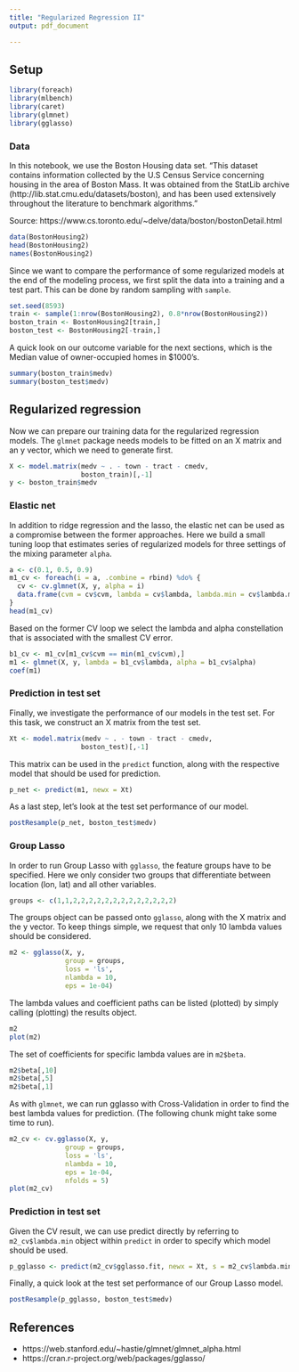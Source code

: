 ```yaml
---
title: "Regularized Regression II"
output: pdf_document

---
```


## Setup

```r
library(foreach)
library(mlbench)
library(caret)
library(glmnet)
library(gglasso)
```

### Data

In this notebook, we use the Boston Housing data set. "This dataset contains information collected by the U.S Census Service concerning housing in the area of Boston Mass. It was obtained from the StatLib archive (http://lib.stat.cmu.edu/datasets/boston), and has been used extensively throughout the literature to benchmark algorithms."

Source: https://www.cs.toronto.edu/~delve/data/boston/bostonDetail.html

```r
data(BostonHousing2)
head(BostonHousing2)
names(BostonHousing2)
```

Since we want to compare the performance of some regularized models at the end of the modeling process, we first split the data into a training and a test part. This can be done by random sampling with `sample`.

```r
set.seed(8593)
train <- sample(1:nrow(BostonHousing2), 0.8*nrow(BostonHousing2))
boston_train <- BostonHousing2[train,]
boston_test <- BostonHousing2[-train,]
```

A quick look on our outcome variable for the next sections, which is the Median value of owner-occupied homes in $1000's.

```r
summary(boston_train$medv)
summary(boston_test$medv)
```

## Regularized regression

Now we can prepare our training data for the regularized regression models. The `glmnet` package needs models to be fitted on an X matrix and an y vector, which we need to generate first.

```r
X <- model.matrix(medv ~ . - town - tract - cmedv,
                  boston_train)[,-1]
y <- boston_train$medv
```

### Elastic net

In addition to ridge regression and the lasso, the elastic net can be used as a compromise between the former approaches. Here we build a small tuning loop that estimates series of regularized models for three settings of the mixing parameter `alpha`. 

```r
a <- c(0.1, 0.5, 0.9)
m1_cv <- foreach(i = a, .combine = rbind) %do% {
  cv <- cv.glmnet(X, y, alpha = i)
  data.frame(cvm = cv$cvm, lambda = cv$lambda, lambda.min = cv$lambda.min, alpha = i)
}
head(m1_cv)
```

Based on the former CV loop we select the lambda and alpha constellation that is associated with the smallest CV error.

```r
b1_cv <- m1_cv[m1_cv$cvm == min(m1_cv$cvm),]
m1 <- glmnet(X, y, lambda = b1_cv$lambda, alpha = b1_cv$alpha)
coef(m1)
```

### Prediction in test set

Finally, we investigate the performance of our models in the test set. For this task, we construct an X matrix from the test set.

```r
Xt <- model.matrix(medv ~ . - town - tract - cmedv,
                  boston_test)[,-1]
```

This matrix can be used in the `predict` function, along with the respective model that should be used for prediction.

```r
p_net <- predict(m1, newx = Xt)
```

As a last step, let's look at the test set performance of our model.

```r
postResample(p_net, boston_test$medv)
```

### Group Lasso

In order to run Group Lasso with `gglasso`, the feature groups have to be specified. Here we only consider two groups that differentiate between location (lon, lat) and all other variables.

```r
groups <- c(1,1,2,2,2,2,2,2,2,2,2,2,2,2,2)
```

The groups object can be passed onto `gglasso`, along with the X matrix and the y vector. To keep things simple, we request that only 10 lambda values should be considered.

```r
m2 <- gglasso(X, y,
              group = groups,
              loss = 'ls',
              nlambda = 10,
              eps = 1e-04)
```

The lambda values and coefficient paths can be listed (plotted) by simply calling (plotting) the results object.

```r
m2
plot(m2)
```

The set of coefficients for specific lambda values are in `m2$beta`.

```r
m2$beta[,10]
m2$beta[,5]
m2$beta[,1]
```

As with `glmnet`, we can run gglasso with Cross-Validation in order to find the best lambda values for prediction. (The following chunk might take some time to run). 

```r
m2_cv <- cv.gglasso(X, y,
              group = groups,
              loss = 'ls',
              nlambda = 10,
              eps = 1e-04,
              nfolds = 5)
plot(m2_cv)
```

### Prediction in test set

Given the CV result, we can use predict directly by referring to `m2_cv$lambda.min` object within `predict` in order to specify which model should be used.

```r
p_gglasso <- predict(m2_cv$gglasso.fit, newx = Xt, s = m2_cv$lambda.min)
```

Finally, a quick look at the test set performance of our Group Lasso model.

```r
postResample(p_gglasso, boston_test$medv)
```

## References

* https://web.stanford.edu/~hastie/glmnet/glmnet_alpha.html
* https://cran.r-project.org/web/packages/gglasso/
